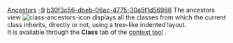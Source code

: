 [[Property:title|Ancestors]]
[[Property:weight|-9]]
[[Property:uuid|b30f3c56-dbeb-06ac-4775-30a5f1d56966]]
The ancestors view  [[Image:class-ancestors-icon]] displays all the classes from which the current class inherits, directly or not, using a tree-like indented layout. <br/>
It is available through the '''Class''' tab of the [[EiffelStudio window overview|context tool]] . 

{{seealso| '''See Also''' <br/>
[[Descendants|Descendants]]  }}





